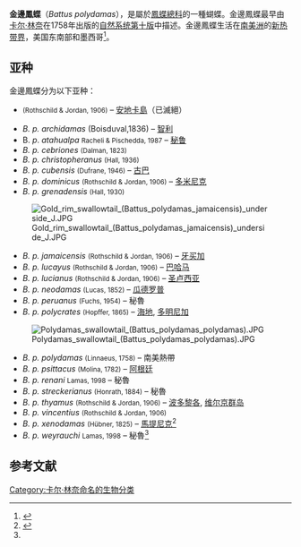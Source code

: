 {{Speciesbox
| image = 0 - Nymphalidae - Battus polydamas-1.JPG
| image_caption = 
| image2 = Gold rim swallowtail (Battus polydamas jamaicensis) underside worn 2.JPG
| image2_caption = ''B. p. jamaicensis''
| taxon = Battus polydamas
| authority = ([[Carl_Linnaeus|Linnaeus]], [[自然系统第十版|1758]])
| synonyms = * ''Papilio polydamas'' <small>Linnaeus</small>
| status = G5
| status_system = TNC
| status_ref = <ref>{{cite web |title=NatureServe Explorer 2.0 - Battus polydamas Polydamas Swallowtail |url=https://explorer.natureserve.org/Taxon/ELEMENT_GLOBAL.2.111958/Battus_polydamas |website=explorer.natureserve.org |accessdate=20 September 2020}}</ref>
}}'''金邊鳳蝶'''（''Battus polydamas''），是屬於[[鳳蝶總科|鳳蝶總科]]的一種蝴蝶。金邊鳳蝶最早由[[卡尔·林奈|卡尔·林奈]]在1758年出版的[[自然系统第十版|自然系统第十版]]中描述。金邊鳳蝶生活在[[南美洲|南美洲]]的[[新热带界|新热带界]]，美国东南部和墨西哥<ref name="funet">{{Cite web|title=''Battus polydamas'' (Linnaeus, 1758)|url=https://ftp.funet.fi/pub/sci/bio/life/insecta/lepidoptera/ditrysia/papilionoidea/papilionidae/papilioninae/battus/#polydamas|accessdate=September 16, 2019|author=Savela|first=Markku|work=Lepidoptera and Some Other Life Forms}}</ref>。

== 亚种 ==
金邊鳳蝶分为以下亚种：

* {{extinct}}''{{link-en|Battus polydamas antiquus}}'' <small>(Rothschild & Jordan, 1906)</small> – [[安地卡島|安地卡島]]（已滅絕）
* ''B. p. archidamas'' (Boisduval,1836) – [[智利|智利]]
* B. ''p''. ''atahualpa'' <small>Racheli & Pischedda, 1987</small> – [[秘鲁|秘鲁]]
* ''B. p. cebriones'' <small>(Dalman, 1823)</small>
* ''B. p. christopheranus'' <small>(Hall, 1936)</small>
* ''B. p. cubensis'' <small>(Dufrane, 1946)</small> – [[古巴|古巴]]
* ''B. p. dominicus'' <small>(Rothschild & Jordan, 1906)</small> – [[多米尼克|多米尼克]]
* ''B. p. grenadensis'' <small>(Hall, 1930)</small>
[[File:Gold_rim_swallowtail_(Battus_polydamas_jamaicensis)_underside_J.JPG|thumb]]
* ''B. p. jamaicensis'' <small>(Rothschild & Jordan, 1906)</small> – [[牙买加|牙买加]]
* ''B. p. lucayus'' <small>(Rothschild & Jordan, 1906)</small> – [[巴哈马|巴哈马]]
* ''B. p. lucianus'' <small>(Rothschild & Jordan, 1906)</small> – [[圣卢西亚|圣卢西亚]]
* ''B. p. neodamas'' <small>(Lucas, 1852)</small> – [[瓜德罗普|瓜德罗普]]
* ''B. p. peruanus'' <small>(Fuchs, 1954)</small> – 秘魯
* ''B. p. polycrates'' <small>(Hopffer, 1865)</small> – [[海地|海地]], [[多明尼加|多明尼加]]
[[File:Polydamas_swallowtail_(Battus_polydamas_polydamas).JPG|thumb]]
* ''B. p. polydamas'' <small>(Linnaeus, 1758)</small> – 南美熱帶
* ''B. p. psittacus'' <small>(Molina, 1782)</small> – [[阿根廷|阿根廷]]
* ''B. p. renani'' <small>Lamas, 1998</small> – 秘魯
* ''B. p. streckerianus'' <small>(Honrath, 1884)</small> – 秘魯
* ''B. p. thyamus'' <small>(Rothschild & Jordan, 1906)</small> – [[波多黎各|波多黎各]], [[维尔京群岛|维尔京群岛]]
* ''B. p. vincentius'' <small>(Rothschild & Jordan, 1906)</small>
* ''B. p. xenodamas'' <small>(Hübner, 1825)</small> – [[馬提尼克|馬提尼克]]<ref name = INRA>{{cite web |url=http://www7.inra.fr/papillon/papilion/pierid/texteng/b_polyda.htm |title=''Battus polydamas'' (Linnaeus, 1758) |website=Catalogue of the Lepidoptera of the French Antilles |accessdate=September 16, 2019}}</ref>
* ''B. p. weyrauchi'' <small>Lamas, 1998</small> – 秘魯<ref name = funet/>

==参考文献==
{{reflist}}
{{Taxonbar|from=Q555976}}

[[Category:卡尔·林奈命名的生物分类|Category:卡尔·林奈命名的生物分类]]